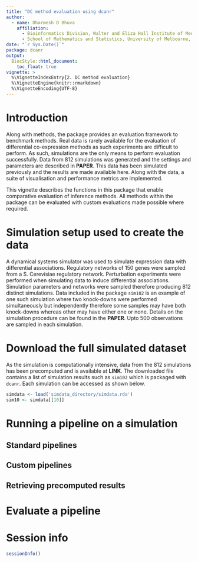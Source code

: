 ```yaml
---
title: "DC method evaluation using dcanr"
author:
  - name: Dharmesh D Bhuva
    affiliation:
      - Bioinformatics Division, Walter and Eliza Hall Institute of Medical Research, Parkville, VIC 3052, Australia
      - School of Mathematics and Statistics, University of Melbourne, Parkville, VIC 3010, Australia
date: "`r Sys.Date()`"
package: dcanr
output:
  BiocStyle::html_document:
    toc_float: true
vignette: >
  %\VignetteIndexEntry{2. DC method evaluation}
  %\VignetteEngine{knitr::rmarkdown}
  %\VignetteEncoding{UTF-8}
---
```


# Introduction
Along with methods, the package provides an evaluation framework to benchmark 
methods. Real data is rarely available for the evaluation of differential co-expression 
methods as such experiments are difficult to perform. As such, simulations are the
only means to perform evaluation successfully. Data from 812 simulations was 
generated and the settings and parameters are described in **PAPER**. This
data has been simulated previously and the results are made available here.
Along with the data, a suite of visualisation and performance metrics are implemented.

This vignette describes the functions in this package that enable comparative
evaluation of inference methods. All methods within the package can be evaluated
with custom evaluations made possible where required.

# Simulation setup used to create the data
A dynamical systems simulator was used to simulate expression data with differential
associations. Regulatory networks of 150 genes were sampled from a S. Cerevisiae
regulatory network. Perturbation experiments were performed when simulating data
to induce differential associations. Simulation parameters and networks were
sampled therefore producing 812 distinct simulations. Data included in the package
`sim102` is an example of one such simulation where two knock-downs were performed
simultaneously but independently therefore some samples may have both knock-downs
whereas other may have either one or none. Details on the simulation procedure can
be found in the **PAPER**. Upto 500 observations are sampled in each simulation.

# Download the full simulated dataset
As the simulation is computationally intensive, data from the 812 simulations has
been precomputed and is available at **LINK**. The downloaded file contains a list
of simulation results such as `sim102` which is packaged with `dcanr`. Each
simulation can be accessed as shown below.

```r
simdata <- load('simdata_directory/simdata.rda')
sim10 <- simdata[[10]]
```


# Running a pipeline on a simulation
## Standard pipelines
## Custom pipelines
## Retrieving precomputed results

# Evaluate a pipeline

# Session info {.unnumbered}
```r
sessionInfo()
```
